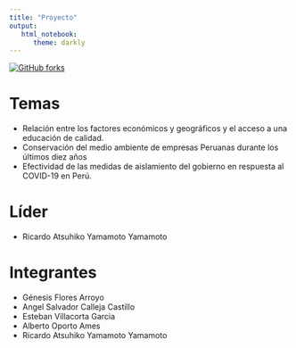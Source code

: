 ```yaml
---
title: "Proyecto"
output:
   html_notebook:
      theme: darkly
---
```


[![GitHub forks](https://img.shields.io/github/forks/2020-01-est-19/proyecto.svg?style=social&label=Fork&maxAge=2592000)](https://github.com/2020-01-est-19/proyecto)

# Temas

- Relación entre los factores económicos y geográficos y el acceso a una educación de calidad.
- Conservación del medio ambiente de empresas Peruanas durante los últimos diez años
- Efectividad de las medidas de aislamiento del gobierno en respuesta al COVID-19 en Perú.

# Líder

- Ricardo Atsuhiko Yamamoto Yamamoto


# Integrantes

- Génesis Flores Arroyo
- Angel Salvador Calleja Castillo
- Esteban Villacorta Garcia
- Alberto Oporto Ames
- Ricardo Atsuhiko Yamamoto Yamamoto
